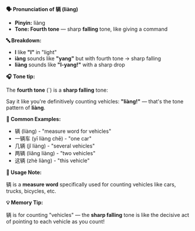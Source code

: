 **🗣️ Pronunciation of 辆 (liàng)**

- **Pinyin:** liàng
- **Tone: Fourth tone** — sharp **falling** tone, like giving a command

**🔤 Breakdown:**

- **l** like **"l"** in "light"
- **iàng** sounds like **"yang"** but with fourth tone → sharp falling
- **liàng** sounds like **"l-yang!"** with a sharp drop

**🎧 Tone tip:**

The **fourth tone** (`) is a **sharp falling** tone:

Say it like you're definitively counting vehicles: **"liàng!"** — that's the tone pattern of
**liàng**.

**📝 Common Examples:**

- 辆 (liàng) - "measure word for vehicles"
- 一辆车 (yī liàng chē) - "one car"
- 几辆 (jǐ liàng) - "several vehicles"
- 两辆 (liǎng liàng) - "two vehicles"
- 这辆 (zhè liàng) - "this vehicle"

**📍 Usage Note:**

辆 is a **measure word** specifically used for counting vehicles like cars, trucks, bicycles, etc.

**💡 Memory Tip:**

辆 is for counting "vehicles" — the **sharp falling** tone is like the decisive act of pointing to
each vehicle as you count!
